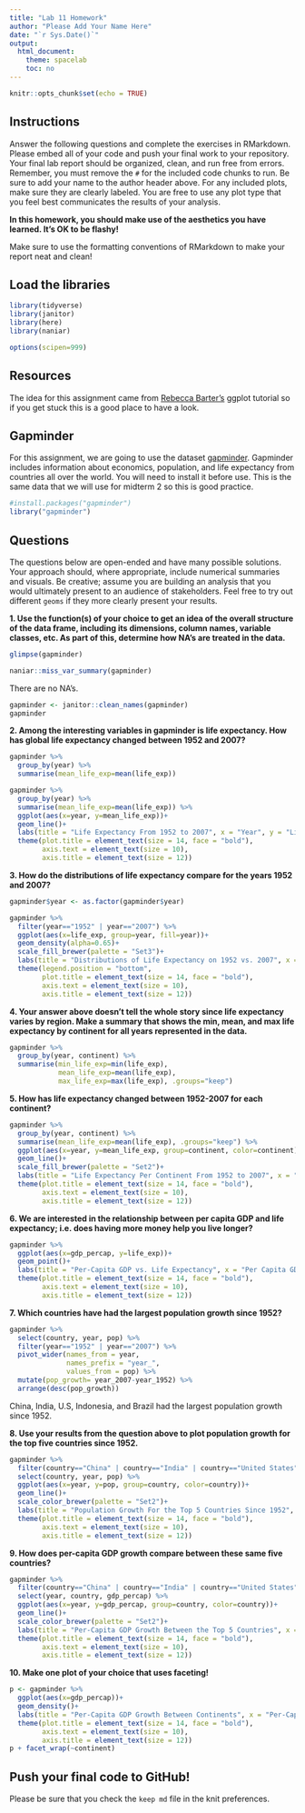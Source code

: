 ```yaml
---
title: "Lab 11 Homework"
author: "Please Add Your Name Here"
date: "`r Sys.Date()`"
output:
  html_document:
    theme: spacelab
    toc: no
---
```


```r
knitr::opts_chunk$set(echo = TRUE)
```

## Instructions
Answer the following questions and complete the exercises in RMarkdown. Please embed all of your code and push your final work to your repository. Your final lab report should be organized, clean, and run free from errors. Remember, you must remove the `#` for the included code chunks to run. Be sure to add your name to the author header above. For any included plots, make sure they are clearly labeled. You are free to use any plot type that you feel best communicates the results of your analysis.  

**In this homework, you should make use of the aesthetics you have learned. It's OK to be flashy!**

Make sure to use the formatting conventions of RMarkdown to make your report neat and clean!  

## Load the libraries
```r
library(tidyverse)
library(janitor)
library(here)
library(naniar)
``` 

```r
options(scipen=999)
```

## Resources
The idea for this assignment came from [Rebecca Barter's](http://www.rebeccabarter.com/blog/2017-11-17-ggplot2_tutorial/) ggplot tutorial so if you get stuck this is a good place to have a look.  

## Gapminder
For this assignment, we are going to use the dataset [gapminder](https://cran.r-project.org/web/packages/gapminder/index.html). Gapminder includes information about economics, population, and life expectancy from countries all over the world. You will need to install it before use. This is the same data that we will use for midterm 2 so this is good practice.
```r
#install.packages("gapminder")
library("gapminder")
```

## Questions
The questions below are open-ended and have many possible solutions. Your approach should, where appropriate, include numerical summaries and visuals. Be creative; assume you are building an analysis that you would ultimately present to an audience of stakeholders. Feel free to try out different `geoms` if they more clearly present your results.  

**1. Use the function(s) of your choice to get an idea of the overall structure of the data frame, including its dimensions, column names, variable classes, etc. As part of this, determine how NA's are treated in the data.**  
```r
glimpse(gapminder)
```

```r
naniar::miss_var_summary(gapminder)
```
There are no NA's.

```r
gapminder <- janitor::clean_names(gapminder)
gapminder
```


**2. Among the interesting variables in gapminder is life expectancy. How has global life expectancy changed between 1952 and 2007?**
```r
gapminder %>% 
  group_by(year) %>% 
  summarise(mean_life_exp=mean(life_exp))
```


```r
gapminder %>% 
  group_by(year) %>% 
  summarise(mean_life_exp=mean(life_exp)) %>% 
  ggplot(aes(x=year, y=mean_life_exp))+
  geom_line()+
  labs(title = "Life Expectancy From 1952 to 2007", x = "Year", y = "Life Expectancy") +
  theme(plot.title = element_text(size = 14, face = "bold"),
        axis.text = element_text(size = 10),
        axis.title = element_text(size = 12))
```




**3. How do the distributions of life expectancy compare for the years 1952 and 2007?**
```r
gapminder$year <- as.factor(gapminder$year)
```

```r
gapminder %>% 
  filter(year=="1952" | year=="2007") %>% 
  ggplot(aes(x=life_exp, group=year, fill=year))+
  geom_density(alpha=0.65)+
  scale_fill_brewer(palette = "Set3")+
  labs(title = "Distributions of Life Expectancy on 1952 vs. 2007", x = "Life Expectancy", y = "Density") +
  theme(legend.position = "bottom",
        plot.title = element_text(size = 14, face = "bold"),
        axis.text = element_text(size = 10),
        axis.title = element_text(size = 12))
```


**4. Your answer above doesn't tell the whole story since life expectancy varies by region. Make a summary that shows the min, mean, and max life expectancy by continent for all years represented in the data.**
```r
gapminder %>% 
  group_by(year, continent) %>% 
  summarise(min_life_exp=min(life_exp),
            mean_life_exp=mean(life_exp),
            max_life_exp=max(life_exp), .groups="keep")
```


**5. How has life expectancy changed between 1952-2007 for each continent?**
```r
gapminder %>% 
  group_by(year, continent) %>% 
  summarise(mean_life_exp=mean(life_exp), .groups="keep") %>% 
  ggplot(aes(x=year, y=mean_life_exp, group=continent, color=continent))+
  geom_line()+
  scale_fill_brewer(palette = "Set2")+
  labs(title = "Life Expectancy Per Continent From 1952 to 2007", x = "Year", y = "Life Expectancy") +
  theme(plot.title = element_text(size = 14, face = "bold"),
        axis.text = element_text(size = 10),
        axis.title = element_text(size = 12))
```


**6. We are interested in the relationship between per capita GDP and life expectancy; i.e. does having more money help you live longer?**
```r
gapminder %>% 
  ggplot(aes(x=gdp_percap, y=life_exp))+
  geom_point()+
  labs(title = "Per-Capita GDP vs. Life Expectancy", x = "Per Capita GDP", y = "Life Expectancy") +
  theme(plot.title = element_text(size = 14, face = "bold"),
        axis.text = element_text(size = 10),
        axis.title = element_text(size = 12))
```


**7. Which countries have had the largest population growth since 1952?**
```r
gapminder %>% 
  select(country, year, pop) %>%
  filter(year=="1952" | year=="2007") %>% 
  pivot_wider(names_from = year,
              names_prefix = "year_",
              values_from = pop) %>% 
  mutate(pop_growth= year_2007-year_1952) %>% 
  arrange(desc(pop_growth))
```
China, India, U.S, Indonesia, and Brazil had the largest population growth since 1952.


**8. Use your results from the question above to plot population growth for the top five countries since 1952.**
```r
gapminder %>% 
  filter(country=="China" | country=="India" | country=="United States" | country=="Indonesia" | country=="Brazil") %>% 
  select(country, year, pop) %>% 
  ggplot(aes(x=year, y=pop, group=country, color=country))+
  geom_line()+
  scale_color_brewer(palette = "Set2")+
  labs(title = "Population Growth For the Top 5 Countries Since 1952", x = "Year", y = "Population Growth") +
  theme(plot.title = element_text(size = 14, face = "bold"),
        axis.text = element_text(size = 10),
        axis.title = element_text(size = 12))
```



**9. How does per-capita GDP growth compare between these same five countries?**
```r
gapminder %>% 
  filter(country=="China" | country=="India" | country=="United States" | country=="Indonesia" | country=="Brazil") %>% 
  select(year, country, gdp_percap) %>% 
  ggplot(aes(x=year, y=gdp_percap, group=country, color=country))+
  geom_line()+
  scale_color_brewer(palette = "Set2")+
  labs(title = "Per-Capita GDP Growth Between the Top 5 Countries", x = "Year", y = "Per-Capita GDP") +
  theme(plot.title = element_text(size = 14, face = "bold"),
        axis.text = element_text(size = 10),
        axis.title = element_text(size = 12))
```


**10. Make one plot of your choice that uses faceting!**
```r
p <- gapminder %>% 
  ggplot(aes(x=gdp_percap))+
  geom_density()+
  labs(title = "Per-Capita GDP Growth Between Continents", x = "Per-Capita GDP", y = "Density") +
  theme(plot.title = element_text(size = 14, face = "bold"),
        axis.text = element_text(size = 10),
        axis.title = element_text(size = 12))
p + facet_wrap(~continent)
```


## Push your final code to GitHub!
Please be sure that you check the `keep md` file in the knit preferences. 
